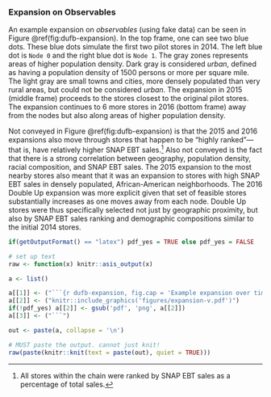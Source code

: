 
### Expansion on Observables {-}

An example expansion on *observables* (using fake data) can be seen in Figure \@ref(fig:dufb-expansion). In the top frame, one can see two blue dots. These blue dots simulate the first two pilot stores in 2014. The left blue dot is `Node 0` and the right blue dot is `Node 1`. The gray zones represents areas of higher population density. Dark gray is considered *urban*, defined as having a population density of 1500 persons or more per square mile. The light gray are small towns and cities, more densely populated than very rural areas, but could not be considered *urban*. The expansion in 2015 (middle frame) proceeds to the stores closest to the original pilot stores. The expansion continues to 6 more stores in 2016 (bottom frame) away from the nodes but also along areas of higher population density.

Not conveyed in Figure \@ref(fig:dufb-expansion) is that the 2015 and 2016 expansions also move through stores that happen to be "highly ranked"---that is, have relatively higher SNAP EBT sales.^[All stores within the chain were ranked by SNAP EBT sales as a percentage of total sales.] Also not conveyed is the fact that there is a strong correlation between geography, population density, racial composition, and SNAP EBT sales. The 2015 expansion to the most nearby stores also meant that it was an expansion to stores with high SNAP EBT sales in densely populated, African-American neighborhoods. The 2016 Double Up expansion was more explicit given that set of feasible stores substantially increases as one moves away from each node. Double Up stores were thus specifically selected not just by geographic proximity, but also by SNAP EBT sales ranking and demographic compositions similar to the initial 2014 stores.

```r

if(getOutputFormat() == "latex") pdf_yes = TRUE else pdf_yes = FALSE

# set up text
raw <- function(x) knitr::asis_output(x)

a <- list()

a[[1]] <- ("```{r dufb-expansion, fig.cap = 'Example expansion over time from 2014 to 2016 (top to bottom) using fake data. Blue dots denote stores with Double Up, pink dots denote without. Gray sectors denote higher population density. The initial nodes can be seen in the top (2014) frame.', fig.align='center', echo=FALSE}")
a[[2]] <- ("knitr::include_graphics('figures/expansion-v.pdf')")
if(!pdf_yes) a[[2]] <- gsub('pdf', 'png', a[[2]])
a[[3]] <- ("```")

out <- paste(a, collapse = '\n')
```

```r
# MUST paste the output. cannot just knit!
raw(paste(knitr::knit(text = paste(out), quiet = TRUE)))
```